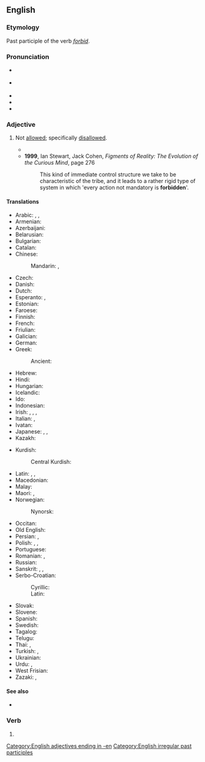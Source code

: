 ==English==
{{wikipedia}}

===Etymology===
Past participle of the verb ''[[forbid]]''.

===Pronunciation===
* {{a|GA}} {{IPA|en|/fɝˈbɪdən/}}
* {{a|RP}} {{IPA|en|/fəˈbɪdən/}}
* {{audio|en|en-us-forbidden.ogg|Audio (US)}}
* {{audio|en|en-uk-forbidden.ogg|Audio (UK)}}
* {{rhymes|en|ɪdən|s=3}}

===Adjective===
{{en-adj}}

# Not [[allowed#Adjective|allowed]]; specifically [[disallowed]].
#: {{syn|en|prohibited|verboten|proscribed}}
#* {{RQ:Milton Paradise Regained|book=Samson Agonistes|page=83|lines=415–420|passage=Maſters commands come with a power reſiſtleſs / To ſuch as owe them abſolute ſubjection; / And for a life who will not change his purpoſe? / (So mutable are all the ways of men) / Yet this be ſure, in nothing to comply / Scandalous or '''forbidden''' in our Law.}}
#* '''1999''', Ian Stewart, Jack Cohen, ''Figments of Reality: The Evolution of the Curious Mind'', page 276
#*: This kind of immediate control structure we take to be characteristic of the tribe, and it leads to a rather rigid type of system in which 'every action not mandatory is '''forbidden''''.

====Translations====
{{trans-top|not allowed}}
* Arabic: {{t|ar|مَحْظُور}}, {{t+|ar|مُحَرَّم}}, {{t|ar|مَمْنُوع}}
* Armenian: {{t+|hy|արգելված}}
* Azerbaijani: {{t+|az|qadağan}}
* Belarusian: {{t|be|забаро́нены}}
* Bulgarian: {{t+|bg|забранен}}
* Catalan: {{t+|ca|prohibit}}
* Chinese:
*: Mandarin: {{t+|cmn|被禁止|tr=bèi jìnzhǐ}}, {{t+|cmn|禁止|tr=jìnzhǐ}}
* Czech: {{t+|cs|zakázaný}}
* Danish: {{t|da|forbudt}}
* Dutch: {{t+|nl|verboden}}
* Esperanto: {{t|eo|malpermesa}}, {{t|eo|malpermesita}}
* Estonian: {{t|et|keelatud}}
* Faroese: {{t|fo|forboðin}}
* Finnish: {{t+|fi|kielletty}}
* French: {{t+|fr|interdit}}
* Friulian: {{t|fur|improibît}}
* Galician: {{t|gl|prohibido}}
* German: {{t+|de|verboten}}
* Greek:
*: Ancient: {{t|grc|ἀπόρρητος}}
* Hebrew: {{t+|he|אסור|tr=asur}}
* Hindi: {{t+|hi|मना}}
* Hungarian: {{t+|hu|tilos}}
* Icelandic: {{t|is|forboðinn}}
* Ido: {{t|io|interdiktita}}
* Indonesian: {{t+|id|dilarang}}
* Irish: {{t|ga|coiscthe}}, {{t|ga|crosta}}, {{t|ga|faoi chosc}}, {{t|ga|toirmiscthe}}
* Italian: {{t+|it|vietato}}, {{t+|it|proibito}}
* Ivatan: {{t|ivv|vadawen}}
* Japanese: {{t+|ja|禁じる|alt=禁じられた|tr=kinjirareta}}, {{t+|ja|禁止|alt=禁止された|tr=kinshi sareta}}, {{t+|ja|禁断|alt=禁断の|tr=kindan no}}
* Kazakh: {{t|kk|тыйылған}}
{{trans-mid}}
* Kurdish:
*: Central Kurdish: {{t+|ckb|قەدەغە}}
* Latin: {{t|la|vetitus}}, {{t|la|interdictus}}, {{t|la|impermissus}}
* Macedonian: {{t|mk|забранет}}
* Malay: {{t|ms|dilarang}}
* Maori: {{t|mi|rāhui}}, {{t+|mi|tapu}}
* Norwegian: {{t|no|forbudt}}
*: Nynorsk: {{t|nn|forboden}}
* Occitan: {{t|oc|proïbit}}
* Old English: {{t|ang|forboden}}
* Persian: {{t+|fa|ممنوعه|tr=mamnu'eh}}, {{t+|fa|ممنوع|tr=mamnu'}}
* Polish: {{t+|pl|zabroniony}}, {{t+|pl|zakazany}}, {{t|pl|wzbroniony}}
* Portuguese: {{t+|pt|proibido}}
* Romanian: {{t+|ro|interzis}}, {{t|ro|nepermis}}
* Russian: {{t+|ru|запрещённый}}
* Sanskrit: {{t+|sa|निषिद्ध}}, {{t+|sa|प्रतिषिद्ध}}, {{t|sa|न कर्तव्यम्}}
* Serbo-Croatian:
*: Cyrillic: {{t|sh|забрањен}}
*: Latin: {{t+|sh|zabranjen}}
* Slovak: {{t|sk|zakázaný}}
* Slovene: {{t+|sl|prepovedan}}
* Spanish: {{t+|es|prohibido}}
* Swedish: {{t+|sv|förbjuden}}
* Tagalog: {{t|tl|bawal}}
* Telugu: {{t+|te|నిషిద్ధము}}
* Thai: {{t|th|ต้องห้าม}}, {{t+|th|หวงห้าม}}
* Turkish: {{t+|tr|yasak}}, {{t+|tr|kadağa}}
* Ukrainian: {{t|uk|заборо́нений}}
* Urdu: {{t|ur|منع|tr=manā}}, {{t|ur|ممنوع|tr=mamnūʻ}}
* West Frisian: {{t|fy|ferbean}}
* Zazaki: {{t|zza|tomet|f}}, {{t|zza|qedeğe}}
{{trans-bottom}}

====See also====
* {{l|en|taboo}}

===Verb===
{{head|en|verb form}}

# {{inflection of|en|forbid||past|part}}

[[Category:English adjectives ending in -en]]
[[Category:English irregular past participles]]